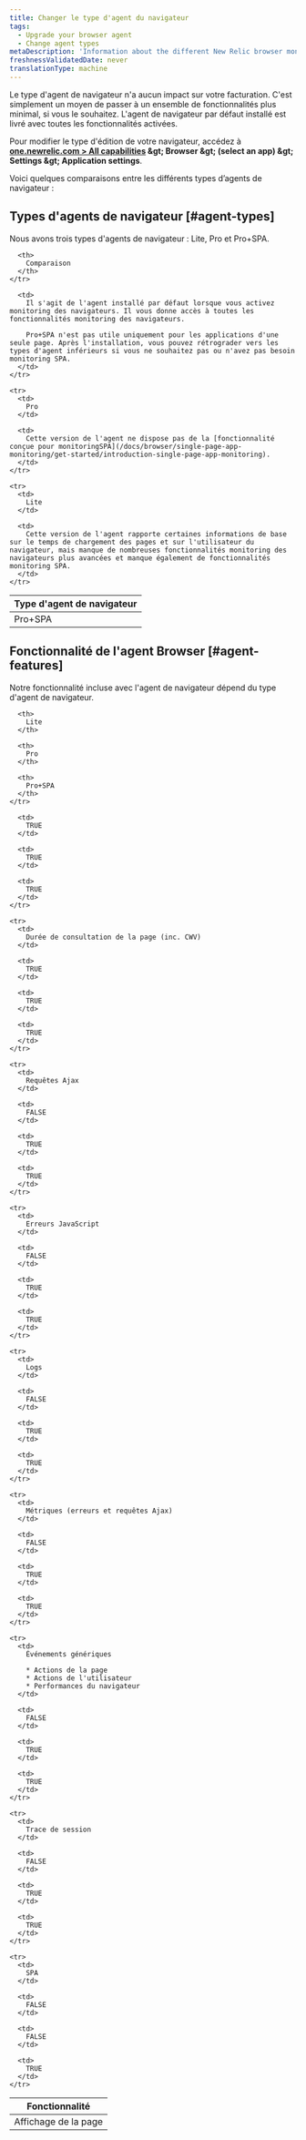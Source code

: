 ```yaml
---
title: Changer le type d'agent du navigateur
tags:
  - Upgrade your browser agent
  - Change agent types
metaDescription: 'Information about the different New Relic browser monitoring agent types (Lite, Pro, or Pro+SPA).'
freshnessValidatedDate: never
translationType: machine
---
```


Le type d'agent de navigateur n'a aucun impact sur votre facturation. C'est simplement un moyen de passer à un ensemble de fonctionnalités plus minimal, si vous le souhaitez. L'agent de navigateur par défaut installé est livré avec toutes les fonctionnalités <InlinePopover type="browser" />activées.

Pour modifier le type d'édition de votre navigateur, accédez à <DNT>**[one.newrelic.com &gt; All capabilities](https://one.newrelic.com/all-capabilities) &amp;gt; Browser &amp;gt; (select an app) &amp;gt; Settings &amp;gt; Application settings**</DNT>.

Voici quelques comparaisons entre les différents types d’agents de navigateur :

## Types d'agents de navigateur [#agent-types]

Nous avons trois types d'agents de navigateur : Lite, Pro et Pro+SPA.

<table>
  <thead>
    <tr>
      <th style={{ width: "150px" }}>
        Type d'agent de navigateur
      </th>

      <th>
        Comparaison
      </th>
    </tr>
  </thead>

  <tbody>
    <tr>
      <td>
        Pro+SPA
      </td>

      <td>
        Il s'agit de l'agent installé par défaut lorsque vous activez monitoring des navigateurs. Il vous donne accès à toutes les fonctionnalités monitoring des navigateurs.

        Pro+SPA n'est pas utile uniquement pour les applications d'une seule page. Après l'installation, vous pouvez rétrograder vers les types d'agent inférieurs si vous ne souhaitez pas ou n'avez pas besoin monitoring SPA.
      </td>
    </tr>

    <tr>
      <td>
        Pro
      </td>

      <td>
        Cette version de l'agent ne dispose pas de la [fonctionnalité conçue pour monitoringSPA](/docs/browser/single-page-app-monitoring/get-started/introduction-single-page-app-monitoring).
      </td>
    </tr>

    <tr>
      <td>
        Lite
      </td>

      <td>
        Cette version de l'agent rapporte certaines informations de base sur le temps de chargement des pages et sur l'utilisateur du navigateur, mais manque de nombreuses fonctionnalités monitoring des navigateurs plus avancées et manque également de fonctionnalités monitoring SPA.
      </td>
    </tr>
  </tbody>
</table>

## Fonctionnalité de l'agent Browser [#agent-features]

Notre fonctionnalité incluse avec l'agent de navigateur dépend du type d'agent de navigateur.

<table>
  <thead>
    <tr>
      <th>
        Fonctionnalité
      </th>

      <th>
        Lite
      </th>

      <th>
        Pro
      </th>

      <th>
        Pro+SPA
      </th>
    </tr>
  </thead>

  <tbody>
    <tr>
      <td>
        Affichage de la page
      </td>

      <td>
        TRUE
      </td>

      <td>
        TRUE
      </td>

      <td>
        TRUE
      </td>
    </tr>

    <tr>
      <td>
        Durée de consultation de la page (inc. CWV)
      </td>

      <td>
        TRUE
      </td>

      <td>
        TRUE
      </td>

      <td>
        TRUE
      </td>
    </tr>

    <tr>
      <td>
        Requêtes Ajax
      </td>

      <td>
        FALSE
      </td>

      <td>
        TRUE
      </td>

      <td>
        TRUE
      </td>
    </tr>

    <tr>
      <td>
        Erreurs JavaScript
      </td>

      <td>
        FALSE
      </td>

      <td>
        TRUE
      </td>

      <td>
        TRUE
      </td>
    </tr>

    <tr>
      <td>
        Logs
      </td>

      <td>
        FALSE
      </td>

      <td>
        TRUE
      </td>

      <td>
        TRUE
      </td>
    </tr>

    <tr>
      <td>
        Métriques (erreurs et requêtes Ajax)
      </td>

      <td>
        FALSE
      </td>

      <td>
        TRUE
      </td>

      <td>
        TRUE
      </td>
    </tr>

    <tr>
      <td>
        Événements génériques

        * Actions de la page
        * Actions de l'utilisateur
        * Performances du navigateur
      </td>

      <td>
        FALSE
      </td>

      <td>
        TRUE
      </td>

      <td>
        TRUE
      </td>
    </tr>

    <tr>
      <td>
        Trace de session
      </td>

      <td>
        FALSE
      </td>

      <td>
        TRUE
      </td>

      <td>
        TRUE
      </td>
    </tr>

    <tr>
      <td>
        SPA
      </td>

      <td>
        FALSE
      </td>

      <td>
        FALSE
      </td>

      <td>
        TRUE
      </td>
    </tr>
  </tbody>
</table>